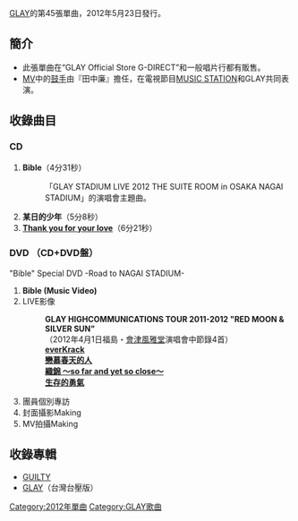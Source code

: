 {{Infobox Single 
| Name            = Bible
| Artist          = [[GLAY|GLAY]]
| Album           = [[GUILTY_(GLAYのアルバム)|GUILTY]]
| A-side          = Bible
| B-side          = 某日的少年<br/>Thank you for your love
| Released        = 2012年5月23日
| Recorded        =
| Genre           = [[J-POP|J-POP]]
| Length          = 15分13秒
| Label           = loversoul music & associates
| Writer          = [[TAKURO|TAKURO]] 
| Producer        = GLAY & [[佐久間正英|MASAHIDE SAKUMA]]
| Reviews         = 
| Chart position  =當週排行第3名（[[ORICON|ORICON]]）
| Certification   = 
| Chronology      = 
| Last single     = [[My_Private_"Jealousy"|My Private "Jealousy"]]<br/>（2011年）
| This single     = '''Bible'''<br/>（2012年）
| Next single     = [[JUSTICE_from_GUILTY|JUSTICE [from] GUILTY]]<br /> [[命運論_(GLAY)|運命論]]<br/>（2012年）
}}
[[GLAY|GLAY]]的第45張單曲，2012年5月23日發行。

== 簡介 ==
*此張單曲在“GLAY Official Store G-DIRECT”和一般唱片行都有販售。
* [[MV|MV]]中的[[鼓手|鼓手]]由『田中廉』擔任，在電視節目[[MUSIC_STATION|MUSIC STATION]]和GLAY共同表演。

== 收錄曲目 ==
=== CD ===
# '''Bible'''（4分31秒）
#:「GLAY STADIUM LIVE 2012 THE SUITE ROOM in OSAKA NAGAI STADIUM」的演唱會主題曲。
# '''某日的少年'''（5分8秒）
# '''[[Thank_you_for_your_love|Thank you for your love]]'''（6分21秒）

=== DVD （CD+DVD盤） ===
"Bible" Special DVD -Road to NAGAI STADIUM-
# '''Bible (Music Video)'''
# LIVE影像
#: '''GLAY HIGHCOMMUNICATIONS TOUR 2011-2012 "RED MOON & SILVER SUN"'''
#: （2012年4月1日福島・[[會津風雅堂|會津風雅堂]]演唱會中節錄4首）
#: '''[[G4・II_-THE_RED_MOON-|everKrack]]'''
#: '''[[戀慕春天的人|戀慕春天的人]]'''
#: '''[[-Ballad_Best_Singles-_WHITE_ROAD|織錦 〜so far and yet so close〜]]'''
#: '''[[生存的勇氣|生存的勇氣]]'''
# 團員個別專訪
# 封面攝影Making 
# MV拍攝Making

== 收錄專輯 ==
* [[GUILTY_(GLAY)|GUILTY]]
* [[GLAY_(GLAY)|GLAY]]（台灣台壓版）

[[Category:2012年單曲|Category:2012年單曲]]
[[Category:GLAY歌曲|Category:GLAY歌曲]]